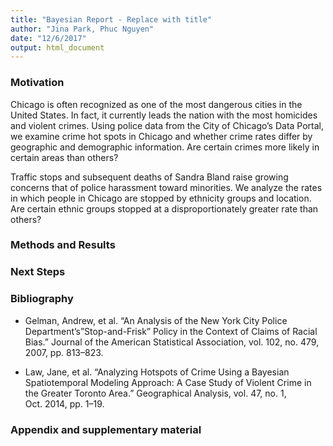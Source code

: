 ```yaml
---
title: "Bayesian Report - Replace with title"
author: "Jina Park, Phuc Nguyen"
date: "12/6/2017"
output: html_document
---
```



### Motivation

Chicago is often recognized as one of the most dangerous cities in the United States. In fact, it currently leads the nation with the most homicides and violent crimes. Using police data from the City of Chicago's Data Portal, we examine crime hot spots in Chicago and whether crime rates differ by geographic and demographic information. Are certain crimes more likely in certain areas than others?

Traffic stops and subsequent deaths of Sandra Bland raise growing concerns that of police harassment toward minorities. We analyze the rates in which people in Chicago are stopped by ethnicity groups and location. Are certain ethnic groups stopped at a disproportionately greater rate than others?

### Methods and Results

### Next Steps

### Bibliography
- Gelman, Andrew, et al. “An Analysis of the New York City Police Department's "Stop-and-Frisk" Policy in the Context of Claims of Racial Bias.” Journal of the American Statistical Association, vol. 102, no. 479, 2007, pp. 813–823.

- Law, Jane, et al. “Analyzing Hotspots of Crime Using a Bayesian Spatiotemporal Modeling Approach: A Case Study of Violent Crime in the Greater Toronto Area.” Geographical Analysis, vol. 47, no. 1, Oct. 2014, pp. 1–19.

### Appendix and supplementary material
